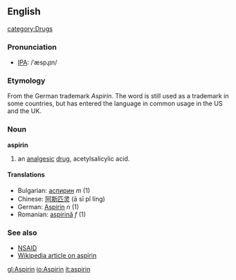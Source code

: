 ==English==
[[category:Drugs]]
===Pronunciation===
* [[IPA]]: /ˈæspɻɪn/

===Etymology===
From the German trademark ''Aspirin''.  The word is still used as a trademark in some countries, but has entered the language in common usage in the US and the UK.

===Noun===
'''aspirin'''

# an [[analgesic]] [[drug]], acetylsalicylic acid.

====Translations====
*Bulgarian: [[аспирин]] ''m'' (1)
*Chinese: [[阿斯匹灵]] (ā sī pǐ líng)
*German: [[Aspirin]] ''n'' (1)
*Romanian: [[aspirină]] ''f'' (1)

===See also===
*[[NSAID]]
*[[w:aspirin|Wikipedia article on aspirin]]

[[gl:Aspirin]]
[[io:Aspirin]]
[[it:aspirin]]